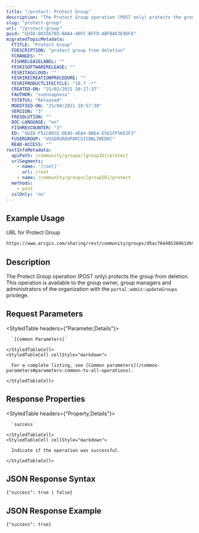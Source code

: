```yaml
---
title: "/protect: Protect Group"
description: "The Protect Group operation (POST only) protects the group from deletion."
slug: "protect-group"
url: "/protect-group"
guid: "GUID-D8356765-BAA4-40FC-BFFD-ABFBAD3E9DFA"
migratedTopicMetadata:
  FTITLE: "Protect Group"
  FDESCRIPTION: "protect group from deletion"
  FCHANGES: ""
  FISHRELEASELABEL: ""
  FESRISOFTWARERELEASE: ""
  FESRITAGCLOUD: ""
  FESRIRECREATIONPROCEDURE: ""
  FESRIPRODUCTLIFECYCLE: "10.7 -*"
  CREATED-ON: "25/02/2021 20:17:37"
  FAUTHOR: "svennapoosa"
  FSTATUS: "Released"
  MODIFIED-ON: "25/08/2021 10:57:30"
  VERSION: "3"
  FRESOLUTION: ""
  DOC-LANGUAGE: "en"
  FISHREVCOUNTER: "3"
  ED: "GUID-F51C0DCE-DEA5-4EA4-8B64-E561FF56E3F3"
  FUSERGROUP: "VUSERGROUPARCGISONLINEDOC"
  READ-ACCESS: ""
restInfoMetadata:
  apiPath: /community/groups/[groupID]/protect
  urlSegments:
    - name: '[root]'
      url: /root
    - name: /community/groups/[groupID]/protect
  methods:
    - post
  sslOnly: 'no'
---
```


## Example Usage

URL for Protect Group

```markdown
https://www.arcgis.com/sharing/rest/community/groups/d5ac76440538461db96df4578b0f1a9c/protect
```

## Description

The Protect Group operation (POST only) protects the group from deletion. This operation is available to the group owner, group managers and administrators of the organization with the `portal:admin:updateGroups` privilege.

## Request Parameters 

<StyledTable headers={"Parameter,Details"}>
  <StyledTableRow>
    <StyledTableCell cellStyle="markdown">

      `[Common Parameters]` 

    </StyledTableCell>
    <StyledTableCell cellStyle="markdown">

      For a complete listing, see [Common parameters](/common-parameters#parameters-common-to-all-operations).

    </StyledTableCell>
  </StyledTableRow>
</StyledTable>

## Response Properties

<StyledTable headers={"Property,Details"}>
  <StyledTableRow>
    <StyledTableCell cellStyle="markdown">

      `success` 

    </StyledTableCell>
    <StyledTableCell cellStyle="markdown">

      Indicate if the operation was successful.

    </StyledTableCell>
  </StyledTableRow>
</StyledTable>

## JSON Response Syntax

```other
{"success": true | false}
```

## JSON Response Example

```other
{"success": true}
```

 
